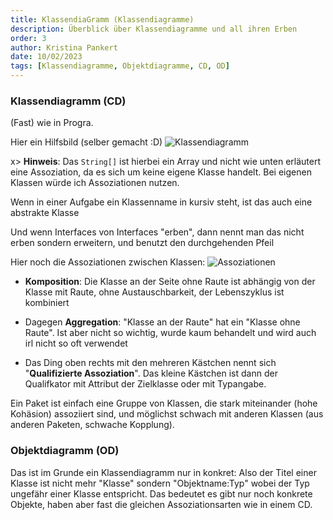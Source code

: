 ```yaml
---
title: KlassendiaGramm (Klassendiagramme)
description: Überblick über Klassendiagramme und all ihren Erben
order: 3
author: Kristina Pankert
date: 10/02/2023
tags: [Klassendiagramme, Objektdiagramme, CD, OD]
---
```


### Klassendiagramm (CD)

(Fast) wie in Progra.

Hier ein Hilfsbild (selber gemacht :D)
![Klassendiagramm](/summary-assets/es/Klassendiagramm.svg)

x> **Hinweis**: Das `String[]` ist hierbei ein Array und nicht wie unten erläutert eine Assoziation, da es sich um keine eigene Klasse handelt. Bei eigenen Klassen würde ich Assoziationen nutzen.

Wenn in einer Aufgabe ein Klassenname in kursiv steht, ist das auch eine abstrakte Klasse

Und wenn Interfaces von Interfaces "erben", dann nennt man das nicht erben sondern erweitern, und benutzt den durchgehenden Pfeil

Hier noch die Assoziationen zwischen Klassen:
![Assoziationen](/summary-assets/es/Assoziationen.svg)

- **Komposition**: Die Klasse an der Seite ohne Raute ist abhängig von der Klasse mit Raute, ohne Austauschbarkeit, der Lebenszyklus ist kombiniert

- Dagegen **Aggregation**: "Klasse an der Raute" hat ein "Klasse ohne Raute". Ist aber nicht so wichtig, wurde kaum behandelt und wird auch irl nicht so oft verwendet

- Das Ding oben rechts mit den mehreren Kästchen nennt sich "**Qualifizierte Assoziation**". Das kleine Kästchen ist dann der Qualifkator mit Attribut der Zielklasse oder mit Typangabe.

Ein Paket ist einfach eine Gruppe von Klassen, die stark miteinander (hohe Kohäsion) assoziiert sind, und möglichst schwach mit anderen Klassen (aus anderen Paketen, schwache Kopplung).

### Objektdiagramm (OD)

Das ist im Grunde ein Klassendiagramm nur in konkret: Also der Titel einer Klasse ist nicht mehr "Klasse" sondern "Objektname:Typ" wobei der Typ ungefähr einer Klasse entspricht.
Das bedeutet es gibt nur noch konkrete Objekte, haben aber fast die gleichen Assoziationsarten wie in einem CD.

